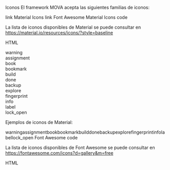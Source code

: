 Iconos
El framework MOVA acepta las siguientes familias de iconos:

link Material Icons
link Font Awesome
Material Icons
code

La lista de iconos disponibles de Material se puede consultar en https://material.io/resources/icons/?style=baseline

HTML

  <div class="list">
    <div class="list-elem">
      <mv-icon>warning</mv-icon>
    </div>
    <div class="list-elem">
      <mv-icon>assignment</mv-icon>
    </div>
    <div class="list-elem">
      <mv-icon>book</mv-icon>
    </div>
    <div class="list-elem">
      <mv-icon>bookmark</mv-icon>
    </div>
    <div class="list-elem">
      <mv-icon>build</mv-icon>
    </div>
    <div class="list-elem">
      <mv-icon>done</mv-icon>
    </div>
    <div class="list-elem">
      <mv-icon>backup</mv-icon>
    </div>
    <div class="list-elem">
      <mv-icon>explore</mv-icon>
    </div>
    <div class="list-elem">
      <mv-icon>fingerprint</mv-icon>
    </div>
    <div class="list-elem">
      <mv-icon>info</mv-icon>
    </div>
    <div class="list-elem">
      <mv-icon>label</mv-icon>
    </div>
    <div class="list-elem">
      <mv-icon>lock_open</mv-icon>
    </div>
  </div>
  
Ejemplos de iconos de Material:

warningassignmentbookbookmarkbuilddonebackupexplorefingerprintinfolabellock_open
Font Awesome
code

La lista de iconos disponibles de Font Awesome se puede consultar en https://fontawesome.com/icons?d=gallery&m=free

HTML

  <div class="list">
    <div class="list-elem">
      <mv-icon fontSet="fa" fontIcon="fa-home"></mv-icon>
    </div>
    <div class="list-elem">
      <mv-icon fontSet="fa" fontIcon="fa-adjust"></mv-icon>
    </div>
    <div class="list-elem">
      <mv-icon fontSet="fa" fontIcon="fa-address-book"></mv-icon>
    </div>
    <div class="list-elem">
      <mv-icon fontSet="fa" fontIcon="fa-angry"></mv-icon>
    </div>
    <div class="list-elem">
      <mv-icon fontSet="fa" fontIcon="fa-book"></mv-icon>
    </div>
    <div class="list-elem">
      <mv-icon fontSet="fa" fontIcon="fa-angle-left"></mv-icon>
    </div>
    <div class="list-elem">
      <mv-icon fontSet="fa" fontIcon="fa-backspace"></mv-icon>
    </div>
    <div class="list-elem">
      <mv-icon fontSet="fa" fontIcon="fa-basketball-ball"></mv-icon>
    </div>
    <div class="list-elem">
      <mv-icon fontSet="fa" fontIcon="fa-bell"></mv-icon>
    </div>
    <div class="list-elem">
      <mv-icon fontSet="fa" fontIcon="fa-check"></mv-icon>
    </div>
    <div class="list-elem">
      <mv-icon fontSet="fa" fontIcon="fa-chart-bar"></mv-icon>
    </div>
    <div class="list-elem">
      <mv-icon fontSet="fa" fontIcon="fa-calendar"></mv-icon>
    </div>
  </div>
  


